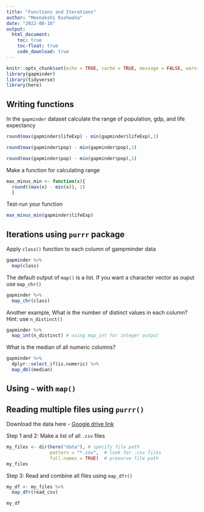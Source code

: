```yaml
---
title: "Functions and Iterations"
author: "Meenakshi Kushwaha"
date: "2022-08-18"
output: 
  html_document:
    toc: true
    toc-float: true
    code_download: true
---
```


```r
knitr::opts_chunk$set(echo = TRUE, cache = TRUE, message = FALSE, warning = FALSE)
library(gapminder)
library(tidyverse)
library(here)
```

## Writing functions
In the `gapminder` dataset calculate the range of population, gdp, and life expectancy

```r
round(max(gapminder$lifeExp) - min(gapminder$lifeExp),1)

round(max(gapminder$pop) - min(gapminder$pop),1)

round(max(gapminder$pop) - min(gapminder$pop),1)
```

Make a function for calculating range
```r
max_minus_min <- function(x){
  round((max(x) - min(x)), 1)
  }
```

Test-run your function
```r
max_minus_min(gapminder$lifeExp)
```

## Iterations using `purrr` package

Apply `class()` function to each column of gampminder data

```r
gapminder %>% 
  map(class)

```

The default output of `map()` is a list. If you want a character vector as ouput use `map_chr()`

```r
gapminder %>% 
  map_chr(class)
```

Another example, What is the number of distinct values in each column? 
Hint: use `n_distinct()`

```r
gapminder %>% 
  map_int(n_distinct) # using map_int for integer output
```

What is the median of all numeric columns?
```r
gapminder %>% 
  dplyr::select_if(is.numeric) %>% 
  map_dbl(median)
```

## Using `~` with `map()`

## Reading multiple files using `purrr()`
Download the data here - [Google drive link](https://drive.google.com/drive/folders/1X54HsJUWnx9kAKYoTdceePoEP1139bKN?usp=sharing)


Step 1 and 2: Make a list of all `.csv` files
```r
my_files <- dir(here("data"), # specify file path
                pattern = "*.csv",  # look for .csv files
                full.names = TRUE)  # preserve file path
my_files
```

Step 3: Read and combine all files using `map_dfr()`
```r

my_df <- my_files %>% 
  map_dfr(read_csv) 

my_df
```

